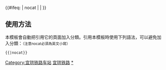 {{鐵道路線| lua=1
| 模板名稱 = 宜珙铁路
| 名稱 = [[宜珙铁路]]
| 代表色 =  #0033c9
| Logo = [[File:China Railways.svg|17px]]
| 背景顏色 = #FFFFFF
| 車站列表 =宜宾 ~ 南岸坝 ~ 福溪站 (中国) ~ 汉王山 ~ 金沙湾 ~ 赛金桥 ~ 巡场 ~ 武家岩 ~ 卷子榜 ~ 珙县
}}<includeonly>{{#ifeq: {{{1}}} | nocat | <!--空--> | [[Category:宜珙铁路车站]] }}</includeonly><noinclude>

==使用方法==
本模板會自動把引用它的頁面加入分類。引用本模板時使用下列語法，可以避免加入分類：<small>（注意nocat必須為英文小寫）</small>
 <nowiki>{{</nowiki>{{PAGENAME}}<nowiki>|nocat}}</nowiki>
[[Category:中國鐵路路線模板|宜珙铁路]]
[[Category:宜珙铁路车站|*]]
</noinclude>